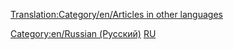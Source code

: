 [[Translation:Category/en/Articles in other languages]]
{{en/Bilingual box| Ru
| Данная страница содержит перечень всех '''статей на русском языке''' в OpenTTD Вики. Статьи с шаблоном {{en/s|Other_languages}} и с параметром'' '''<code><nowiki>language_page = ru</nowiki></code>''' '' автоматически добавляются сюда.
| ''This page provides an index for a wide range of '''articles in Russian''' in OpenTTD Wiki.<br/>Articles with {{en/s|Other_languages}} template with'' '''<code><nowiki>language_page = ru</nowiki></code>''' ''parameter automatically link here.''}}


[[Category:en/Russian (Русский)]][[Category:en/Articles in other languages|RU]]